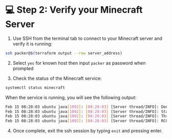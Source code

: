 # 💻 Step 2: Verify your Minecraft Server

1. Use SSH from the terminal tab to connect to your Minecraft server and verify it is running:

```bash
ssh packer@$(terraform output --raw server_address)
``` 

2. Select `yes` for known host then input `packer` as password when prompted

3. Check the status of the Minecraft service:

```bash
systemctl status minecraft
```

When the service is running, you will see the following output:

```bash
Feb 15 08:28:03 ubuntu java[1092]: [08:28:03] [Server thread/INFO]: Done (16.680s)! For help, type "help"
Feb 15 08:28:03 ubuntu java[1092]: [08:28:03] [Server thread/INFO]: Starting remote control listener
Feb 15 08:28:03 ubuntu java[1092]: [08:28:03] [Server thread/INFO]: Thread RCON Listener started
Feb 15 08:28:03 ubuntu java[1092]: [08:28:03] [Server thread/INFO]: RCON running on 0.0.0.0:25575
````

4. Once complete, exit the ssh session by typing `exit` and pressing enter.